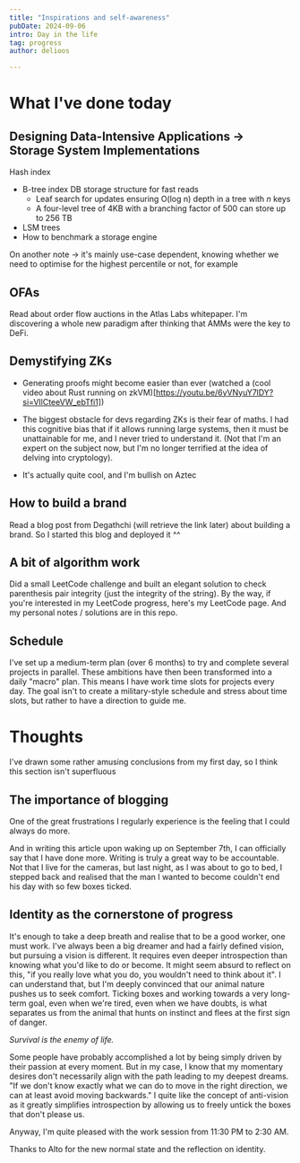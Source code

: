 ```yaml
---
title: "Inspirations and self-awareness"
pubDate: 2024-09-06
intro: Day in the life
tag: progress
author: delioos 

---
```

# What I've done today 

## Designing Data-Intensive Applications -> Storage System Implementations
Hash index 
- B-tree index DB storage structure for fast reads
    - Leaf search for updates ensuring O(log n) depth in a tree with *n* keys
    - A four-level tree of 4KB with a branching factor of 500 can store up to 256 TB
- LSM trees
- How to benchmark a storage engine

On another note → it's mainly use-case dependent, knowing whether we need to optimise for the highest percentile or not, for example

## OFAs 
Read about order flow auctions in the Atlas Labs whitepaper. I'm discovering a whole new paradigm after thinking that AMMs were the key to DeFi. 

## Demystifying ZKs
- Generating proofs might become easier than ever (watched a (cool video about Rust running on zkVM)[https://youtu.be/6yVNyuY7lDY?si=VIlCteeVW_ebTfi1])

- The biggest obstacle for devs regarding ZKs is their fear of maths. I had this cognitive bias that if it allows running large systems, then it must be unattainable for me, and I never tried to understand it. (Not that I'm an expert on the subject now, but I'm no longer terrified at the idea of delving into cryptology).

- It's actually quite cool, and I'm bullish on Aztec

## How to build a brand
Read a blog post from Degathchi (will retrieve the link later) about building a brand.
So I started this blog and deployed it ^^ 

## A bit of algorithm work
Did a small LeetCode challenge and built an elegant solution to check parenthesis pair integrity (just the integrity of the string).
By the way, if you're interested in my LeetCode progress, here's my LeetCode page.
And my personal notes / solutions are in this repo.

## Schedule
I've set up a medium-term plan (over 6 months) to try and complete several projects in parallel. 
These ambitions have then been transformed into a daily "macro" plan. This means I have work time slots for projects every day. The goal isn't to create a military-style schedule and stress about time slots, but rather to have a direction to guide me.

# Thoughts 
I've drawn some rather amusing conclusions from my first day, so I think this section isn't superfluous 

## The importance of blogging
One of the great frustrations I regularly experience is the feeling that I could always do more.

And in writing this article upon waking up on September 7th, I can officially say that I have done more. Writing is truly a great way to be accountable. Not that I live for the cameras, but last night, as I was about to go to bed, I stepped back and realised that the man I wanted to become couldn't end his day with so few boxes ticked.

## Identity as the cornerstone of progress
It's enough to take a deep breath and realise that to be a good worker, one must work. I've always been a big dreamer and had a fairly defined vision, but pursuing a vision is different. It requires even deeper introspection than knowing what you'd like to do or become. 
It might seem absurd to reflect on this, "if you really love what you do, you wouldn't need to think about it".
I can understand that, but I'm deeply convinced that our animal nature pushes us to seek comfort. 
Ticking boxes and working towards a very long-term goal, even when we're tired, even when we have doubts, is what separates us from the animal that hunts on instinct and flees at the first sign of danger.

_Survival is the enemy of life._

Some people have probably accomplished a lot by being simply driven by their passion at every moment. But in my case, I know that my momentary desires don't necessarily align with the path leading to my deepest dreams.
"If we don't know exactly what we can do to move in the right direction, we can at least avoid moving backwards."
I quite like the concept of anti-vision as it greatly simplifies introspection by allowing us to freely untick the boxes that don't please us. 

Anyway, I'm quite pleased with the work session from 11:30 PM to 2:30 AM.

Thanks to Alto for the new normal state and the reflection on identity.
